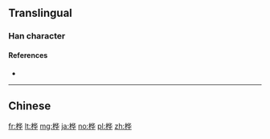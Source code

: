{{also|樺}}
==Translingual==

===Han character===
{{Han char|rn=75|rad=木|as=06|sn=10|four=|canj=DOPJ|ids=⿱木华}}

====References====
* {{Han ref|kx=0526.211|hdz=21201.050|uh=6866|ud=26726}}

----

==Chinese==
{{zh-see|樺}}

[[fr:桦]]
[[lt:桦]]
[[mg:桦]]
[[ja:桦]]
[[no:桦]]
[[pl:桦]]
[[zh:桦]]